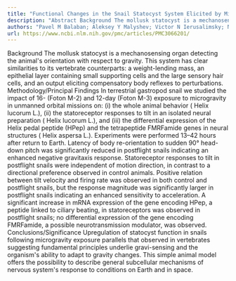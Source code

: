 ```yaml
---
title: "Functional Changes in the Snail Statocyst System Elicited by Microgravity"
description: "Abstract Background The mollusk statocyst is a mechanosensing organ detecting the animal's orientation with respect to gravity. This system has clear similarities to its vertebrate counterparts: a wei..."
authors: "Pavel M Balaban; Aleksey Y Malyshev; Victor N Ierusalimsky; Nikolay Aseyev; Tania A Korshunova; Natasha I Bravarenko; M S Lemak; Matvey Roshchin; Igor S Zakharov; Yekaterina Popova; Richard Boyle; Hiromu Tanimoto"
url: https://www.ncbi.nlm.nih.gov/pmc/articles/PMC3066201/
---
```


Background The mollusk statocyst is a mechanosensing organ detecting the animal's orientation with respect to gravity. This system has clear similarities to its vertebrate counterparts: a weight-lending mass, an epithelial layer containing small supporting cells and the large sensory hair cells, and an output eliciting compensatory body reflexes to perturbations. Methodology/Principal Findings In terrestrial gastropod snail we studied the impact of 16- (Foton M-2) and 12-day (Foton M-3) exposure to microgravity in unmanned orbital missions on: (i) the whole animal behavior ( Helix lucorum L.), (ii) the statoreceptor responses to tilt in an isolated neural preparation ( Helix lucorum L.), and (iii) the differential expression of the Helix pedal peptide (HPep) and the tetrapeptide FMRFamide genes in neural structures ( Helix aspersa L.). Experiments were performed 13–42 hours after return to Earth. Latency of body re-orientation to sudden 90° head-down pitch was significantly reduced in postflight snails indicating an enhanced negative gravitaxis response. Statoreceptor responses to tilt in postflight snails were independent of motion direction, in contrast to a directional preference observed in control animals. Positive relation between tilt velocity and firing rate was observed in both control and postflight snails, but the response magnitude was significantly larger in postflight snails indicating an enhanced sensitivity to acceleration. A significant increase in mRNA expression of the gene encoding HPep, a peptide linked to ciliary beating, in statoreceptors was observed in postflight snails; no differential expression of the gene encoding FMRFamide, a possible neurotransmission modulator, was observed. Conclusions/Significance Upregulation of statocyst function in snails following microgravity exposure parallels that observed in vertebrates suggesting fundamental principles underlie gravi-sensing and the organism's ability to adapt to gravity changes. This simple animal model offers the possibility to describe general subcellular mechanisms of nervous system's response to conditions on Earth and in space.
